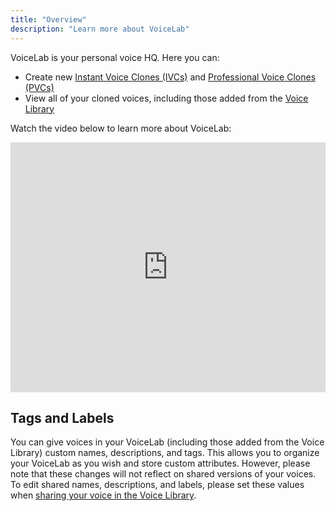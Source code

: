 ```yaml
---
title: "Overview"
description: "Learn more about VoiceLab"
---
```


VoiceLab is your personal voice HQ. Here you can:
- Create new <a href="docs/voices/voice-lab/instant-voice-cloning">Instant Voice Clones (IVCs)</a> and <a href="docs/voices/voice-lab/professional-voice-cloning">Professional Voice Clones (PVCs)</a>
- View all of your cloned voices, including those added from the <a href="docs/voices/voice-library-overview">Voice Library</a>

Watch the video below to learn more about VoiceLab:
<iframe width="100%" height="400" src="https://www.youtube.com/embed/oD0ADULb_2w" title="YouTube video player" frameborder="0" allow="accelerometer; autoplay; clipboard-write; encrypted-media; gyroscope; picture-in-picture; web-share" allowfullscreen></iframe>

## Tags and Labels
You can give voices in your VoiceLab (including those added from the Voice Library) custom names, descriptions, and tags. This allows you to organize your VoiceLab as you wish and store custom attributes. However, please note that these changes
will not reflect on shared versions of your voices. To edit shared names, descriptions, and labels, please set these values when <a href="/voices/voice-library/sharing">sharing your voice in the Voice Library</a>.
